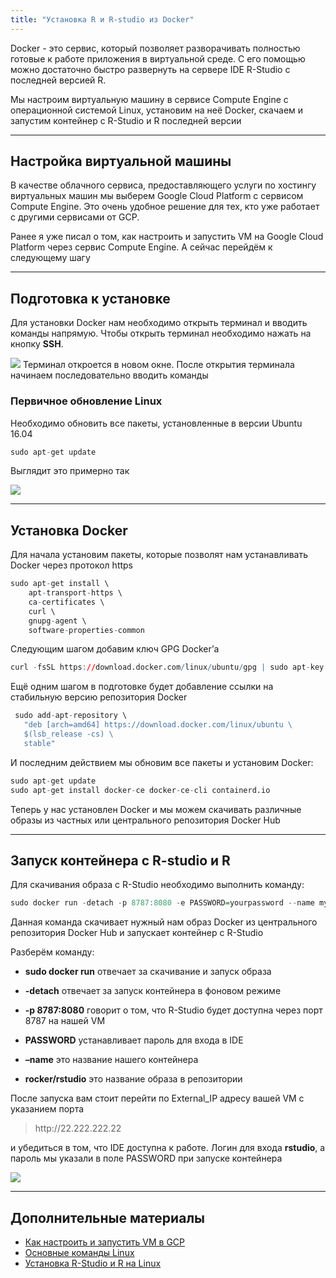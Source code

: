 ```yaml
---
title: "Установка R и R-studio из Docker"
---
```


Docker - это сервис, который позволяет разворачивать полностью готовые к работе приложения в виртуальной среде. С его помощью можно достаточно быстро развернуть на сервере IDE R-Studio с последней версией R.

Мы настроим виртуальную машину в сервисе Compute Engine с операционной системой Linux, установим на неё Docker, скачаем и запустим контейнер с R-Studio и R последней версии


*** 

## Настройка виртуальной машины

В качестве облачного сервиса, предоставляющего услуги по хостингу виртуальных машин мы выберем Google Cloud Platform с сервисом Compute Engine. Это очень удобное решение для тех, кто уже работает с другими сервисами от GCP.

Ранее я уже писал о том, как настроить и запустить VM на Google Cloud Platform через сервис Compute Engine. А сейчас перейдём к следующему шагу

*** 

## Подготовка к установке

Для установки Docker нам необходимо открыть терминал и вводить команды напрямую. Чтобы открыть терминал необходимо нажать на кнопку **SSH**. 

![](images/gcp-ssh.png) 
Терминал откроется в новом окне. После открытия терминала начинаем последовательно вводить команды

### Первичное обновление Linux

Необходимо обновить все пакеты, установленные в версии Ubuntu 16.04

```r
sudo apt-get update
```

Выглядит это примерно так

![](images/apt-update.png)


***

## Установка Docker

Для начала установим пакеты, которые позволят нам устанавливать Docker через протокол https

```r
sudo apt-get install \
    apt-transport-https \
    ca-certificates \
    curl \
    gnupg-agent \
    software-properties-common
```

Следующим шагом добавим ключ GPG Docker'а

```r
curl -fsSL https://download.docker.com/linux/ubuntu/gpg | sudo apt-key add -
```

Ещё одним шагом в подготовке будет добавление ссылки на стабильную версию репозитория Docker

```r
 sudo add-apt-repository \
   "deb [arch=amd64] https://download.docker.com/linux/ubuntu \
   $(lsb_release -cs) \
   stable"
```

И последним действием мы обновим все пакеты и установим Docker:

```r
sudo apt-get update
sudo apt-get install docker-ce docker-ce-cli containerd.io
```

Теперь у нас установлен Docker и мы можем скачивать различные образы из частных или центрального репозитория Docker Hub


***

## Запуск контейнера с R-studio и R

Для скачивания образа с R-Studio необходимо выполнить команду:

```r
sudo docker run -detach -p 8787:8080 -e PASSWORD=yourpassword --name my-rstudio rocker/rstudio
```

Данная команда скачивает нужный нам образ Docker из центрального репозитория Docker Hub и запускает контейнер с R-Studio

Разберём команду:

* **sudo docker run** отвечает за скачивание и запуск образа

* **-detach** отвечает за запуск контейнера в фоновом режиме

* **-p 8787:8080** говорит о том, что R-Studio будет доступна через порт 8787 на нашей VM

* **PASSWORD** устанавливает пароль для входа в IDE

* **--name** это название нашего контейнера

* **rocker/rstudio** это название образа в репозитории

После запуска вам стоит перейти по External_IP адресу вашей VM с указанием порта

> http://22.222.222.22

и убедиться в том, что IDE доступна к работе. Логин для входа **rstudio**, а пароль мы указали в поле PASSWORD при запуске контейнера

![](images/r-enter.png)

***
## Дополнительные материалы
* [Как настроить и запустить VM в GCP](www.rstudio.com)
* [Основные команды Linux](www.rstudio.com)
* [Установка R-Studio и R на Linux](https://baikulov.github.io/baikulov/r-linux.html)